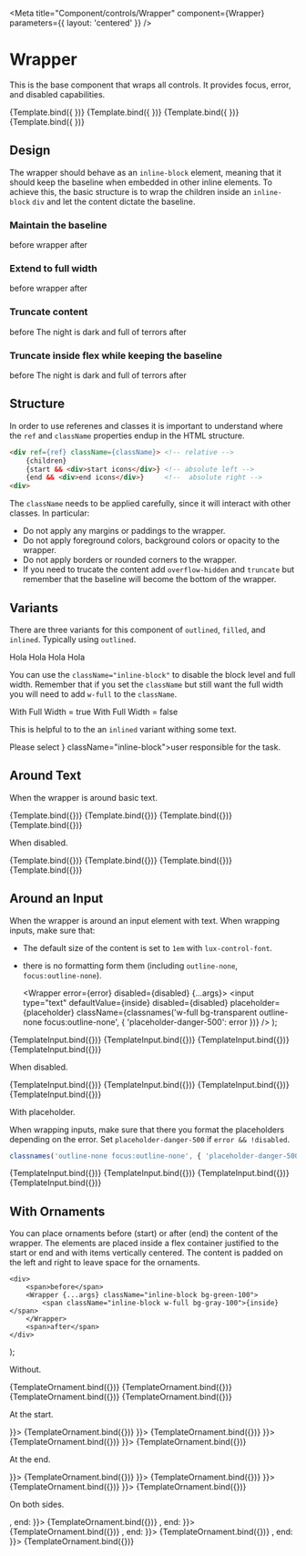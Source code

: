 

<Meta 
    title="Component/controls/Wrapper" 
    component={Wrapper} 
    parameters={{
        layout: 'centered'
    }}
/>

# Wrapper

This is the base component that wraps all controls. It provides focus,
error, and disabled capabilities.


<Canvas>
    <Story name="Template" args={{ focus: false, disabled: false, error: false, inside: 'Inside' }}>
        {Template.bind({ })}
    </Story>
    <Story name="Template Undefined" args={{ focus: false, disabled: false, error: false }}>
        {Template.bind({ })}
    </Story>
    <Story name="Template Empty" args={{ focus: false, disabled: false, error: false, inside: '' }}>
        {Template.bind({ })}
    </Story>
    <Story name="Template Space" args={{ focus: false, disabled: false, error: false, inside: '  ' }}>
        {Template.bind({ })}
    </Story>
</Canvas>

<ArgsTable of={Wrapper} /> 

## Design

The wrapper should behave as an `inline-block` element, meaning that it should
keep the baseline when embedded in other inline elements. To achieve this, the
basic structure is to wrap the children inside an `inline-block` `div` and let
the content dictate the baseline.

### Maintain the baseline

<Canvas>
    <div>
        <span className="text-xs underline">before</span>
        <span className="inline-block max-w-full text-lg underline p-4 bg-red-100">wrapper</span>
        <span className="text-4xl underline">after</span>
    </div>
</Canvas>

### Extend to full width

<Canvas>
    <div>
        <span className="text-xs underline">before</span>
        <span className="inline-block max-w-full w-full text-lg underline p-4 bg-red-100 truncate">wrapper</span>
        <span className="text-4xl underline">after</span>
    </div>
</Canvas>

### Truncate content

<Canvas>
    <div className="w-48">
        <span className="text-xs underline">before</span>
        <span className="inline-block max-w-full w-full text-lg underline p-4 bg-red-100 truncate">The night is dark and full of terrors</span>
        <span className="text-4xl underline">after</span>
    </div>
</Canvas>

### Truncate inside flex while keeping the baseline

<Canvas>
    <div className="w-96 flex flex-row items-baseline">
        <span className="text-xs underline">before</span>
        <span className="flex-auto inline-block max-w-full w-full text-lg underline p-4 bg-red-100 truncate">The night is dark and full of terrors</span>
        <span className="text-4xl underline">after</span>
    </div>
</Canvas>


## Structure

In order to use referenes and classes it is important to understand where the
`ref` and `className` properties endup in the HTML structure.

```html
<div ref={ref} className={className}> <!-- relative -->
    {children}
    {start && <div>start icons</div>} <!-- absolute left -->
    {end && <div>end icons</div>}     <!--  absolute right -->
<div>
```

The `className` needs to be applied carefully, since it will interact with other
classes. In particular:

* Do not apply any margins or paddings to the wrapper.
* Do not apply foreground colors, background colors or opacity to the wrapper.
* Do not apply borders or rounded corners to the wrapper.
* If you need to trucate the content add `overflow-hidden` and `truncate` but 
  remember that the baseline will become the bottom of the wrapper. 


## Variants

There are three variants for this component of `outlined`, `filled`, and
`inlined`. Typically using `outlined`.

<Canvas>
    <Story name="Variant Outlined">
        <Wrapper variant="outlined">Hola</Wrapper>
    </Story>
    <Story name="Variant Filled">
        <Wrapper variant="filled">Hola</Wrapper>
    </Story>
    <Story name="Variant Inline">
        <Wrapper variant="inlined">Hola</Wrapper>
    </Story>
    <Story name="Variant Plain">
        <Wrapper variant="plain">Hola</Wrapper>
    </Story>
</Canvas>

You can use the `className="inline-block"` to disable the block level and full
width. Remember that if you set the `className` but still want the full width 
you will need to add `w-full` to the `className`.

<Canvas>
    <Story name="Variant Outlined With Full">
        <Wrapper variant="outlined">With Full Width = true</Wrapper>
    </Story>
</Canvas>

<Canvas>
    <Story name="Variant Outlined Without Full Width">
        <Wrapper variant="outlined" className="inline-block">With Full Width = false</Wrapper>
    </Story>
</Canvas>

This is helpful to to the an `inlined` variant withing some text.

<Canvas>
    <Story name="Variant Inlined Without Full Width">
        <div>
            Please select <Wrapper tabIndex={0} variant="inlined" end={<AngleDownIcon className="stroke-1"/>} className="inline-block">user</Wrapper> responsible for the task.
        </div>
    </Story>
</Canvas>


## Around Text

When the wrapper is around basic text.

<Canvas>
    <Story name="Plain" args={{ tabIndex: 0, focus: false, disabled: false, error: false, inside: 'Plain' }}>
        {Template.bind({})}
    </Story>
    <Story name="Focus" args={{ tabIndex: 0, focus: true, disabled: false, error: false, inside: 'Focus' }}>
        {Template.bind({})}
    </Story>
    <Story name="Error" args={{ tabIndex: 0, focus: false, disabled: false, error: true, inside: 'Error' }}>
        {Template.bind({})}
    </Story>
    <Story name="Focus Error" args={{ tabIndex: 0, focus: true, disabled: false, error: true, inside: 'Focus Error' }}>
        {Template.bind({})}
    </Story>
</Canvas>

When disabled.

<Canvas>
    <Story name="Disabled Plain" args={{ focus: false, disabled: true, error: false, inside: 'Disabled Plain' }}>
        {Template.bind({})}
    </Story>
    <Story name="Disabled Focus" args={{ focus: true, disabled: true, error: false, inside: 'Disabled Focus' }}>
        {Template.bind({})}
    </Story>
    <Story name="Disabled Error" args={{ focus: false, disabled: true, error: true, inside: 'Disabled Error' }}>
        {Template.bind({})}
    </Story>
    <Story name="Disabled Focus Error" args={{ focus: true, disabled: true, error: true, inside: 'Disabled Focus Error' }}>
        {Template.bind({})}
    </Story>
</Canvas>

## Around an Input 

When the wrapper is around an input element with text.  When wrapping inputs,
make sure that:

* The default size of the content is set to `1em` with `lux-control-font`.
* there is no formatting form them (including `outline-none`, `focus:outline-none`).

    <Wrapper error={error} disabled={disabled} {...args}>
        <input 
            type="text" defaultValue={inside} disabled={disabled}
            placeholder={placeholder} 
            className={classnames('w-full bg-transparent outline-none focus:outline-none', { 'placeholder-danger-500': error })} 
        />
    </Wrapper>
);

<Canvas>
    <Story name="Input Plain" args={{ focus: false, disabled: false, error: false, inside: 'Plain' }}>
        {TemplateInput.bind({})}
    </Story>
    <Story name="Input Focus" args={{ focus: true, disabled: false, error: false, inside: 'Focus' }}>
        {TemplateInput.bind({})}
    </Story>
    <Story name="Input Error" args={{ focus: false, disabled: false, error: true, inside: 'Error' }}>
        {TemplateInput.bind({})}
    </Story>
    <Story name="Input Focus Error" args={{ focus: true, disabled: false, error: true, inside: 'Focus Error' }}>
        {TemplateInput.bind({})}
    </Story>
</Canvas>

When disabled.

<Canvas>
    <Story name="Disabed Input Plain" args={{ focus: false, disabled: true, error: false, inside: 'Plain' }}>
        {TemplateInput.bind({})}
    </Story>
    <Story name="Disabed Input Focus" args={{ focus: true, disabled: true, error: false, inside: 'Focus' }}>
        {TemplateInput.bind({})}
    </Story>
    <Story name="Disabed Input Error" args={{ focus: false, disabled: true, error: true, inside: 'Error' }}>
        {TemplateInput.bind({})}
    </Story>
    <Story name="Disabed Input Focus Error" args={{ focus: true, disabled: true, error: true, inside: 'Focus Error' }}>
        {TemplateInput.bind({})}
    </Story>
</Canvas>

With placeholder.

When wrapping inputs, make sure that there you format the placeholders depending
on the error. Set `placeholder-danger-500` if `error && !disabled`.

```js
classnames('outline-none focus:outline-none', { 'placeholder-danger-500': error })
```

<Canvas>
    <Story name="Input Plain Placeholder" args={{ focus: false, disabled: false, error: false, placeholder: 'Plain' }}>
        {TemplateInput.bind({})}
    </Story>
    <Story name="Input Focus Placeholder" args={{ focus: true, disabled: false, error: false, placeholder: 'Focus' }}>
        {TemplateInput.bind({})}
    </Story>
    <Story name="Input Error Placeholder" args={{ focus: false, disabled: false, error: true, placeholder: 'Error' }}>
        {TemplateInput.bind({})}
    </Story>
    <Story name="Input Focus Error Placeholder" args={{ focus: true, disabled: false, error: true, placeholder: 'Focus Error' }}>
        {TemplateInput.bind({})}
    </Story>
</Canvas>

## With Ornaments

You can place ornaments before (start) or after (end) the content of the
wrapper. The elements are placed inside a flex container justified to the start
or end and with items vertically centered.  The content is padded on the left
and right to leave space for the ornaments.

    <div>
        <span>before</span>
        <Wrapper {...args} className="inline-block bg-green-100">
            <span className="inline-block w-full bg-gray-100">{inside}</span>
        </Wrapper>
        <span>after</span>
    </div>
);

Without.

<Canvas>
    <Story name="Outlined No Ornament Start" args={{ variant: 'outlined', inside: 'wrapped' }}>
        {TemplateOrnament.bind({})}
    </Story>
    <Story name="Filled No Ornament Start" args={{ variant: 'filled', inside: 'wrapped' }}>
        {TemplateOrnament.bind({})}
    </Story>
    <Story name="Inlined No Ornament Start" args={{ variant: 'inlined', inside: 'wrapped' }}>
        {TemplateOrnament.bind({})}
    </Story>
    <Story name="Plain No Ornament Start" args={{ variant: 'plain', inside: 'wrapped' }}>
        {TemplateOrnament.bind({})}
    </Story>
</Canvas>


At the start.

<Canvas>
    <Story name="Outlined Ornament Start" args={{ variant: 'outlined', inside: 'wrapped', start: <FullSquareIcon/> }}>
        {TemplateOrnament.bind({})}
    </Story>
    <Story name="Filled Ornament Start" args={{ variant: 'filled', inside: 'wrapped', start: <FullSquareIcon/> }}>
        {TemplateOrnament.bind({})}
    </Story>
    <Story name="Inlined Ornament Start" args={{ variant: 'inlined', inside: 'wrapped', start: <FullSquareIcon/> }}>
        {TemplateOrnament.bind({})}
    </Story>
    <Story name="Plain Ornament Start" args={{ variant: 'plain', inside: 'wrapped', start: <FullSquareIcon/> }}>
        {TemplateOrnament.bind({})}
    </Story>
</Canvas>

At the end.

<Canvas>
    <Story name="Outlined Ornament End" args={{ variant: 'outlined', inside: 'wrapped', end: <FullSquareIcon/> }}>
        {TemplateOrnament.bind({})}
    </Story>
    <Story name="Filled Ornament End" args={{ variant: 'filled', inside: 'wrapped', end: <FullSquareIcon/> }}>
        {TemplateOrnament.bind({})}
    </Story>
    <Story name="Inlined Ornament End" args={{ variant: 'inlined', inside: 'wrapped', end: <FullSquareIcon/> }}>
        {TemplateOrnament.bind({})}
    </Story>
    <Story name="Plain Ornament End" args={{ variant: 'plain', inside: 'wrapped', end: <FullSquareIcon/> }}>
        {TemplateOrnament.bind({})}
    </Story>
</Canvas>

On both sides.

<Canvas>
    <Story name="Outlined Ornament Start End" args={{ variant: 'filled', inside: 'wrapped', start: <FullSquareIcon/>, end: <FullSquareIcon/> }}>
        {TemplateOrnament.bind({})}
    </Story>
    <Story name="Filled Ornament Start End" args={{ variant: 'filled', inside: 'wrapped', start: <FullSquareIcon/>, end: <FullSquareIcon/> }}>
        {TemplateOrnament.bind({})}
    </Story>
    <Story name="Inlined Ornament Start End" args={{ variant: 'inlined', inside: 'wrapped', start: <FullSquareIcon/>, end: <FullSquareIcon/> }}>
        {TemplateOrnament.bind({})}
    </Story>
    <Story name="Plain Ornament Start End" args={{ variant: 'plain', inside: 'wrapped', start: <FullSquareIcon/>, end: <FullSquareIcon/> }}>
        {TemplateOrnament.bind({})}
    </Story>
</Canvas>
